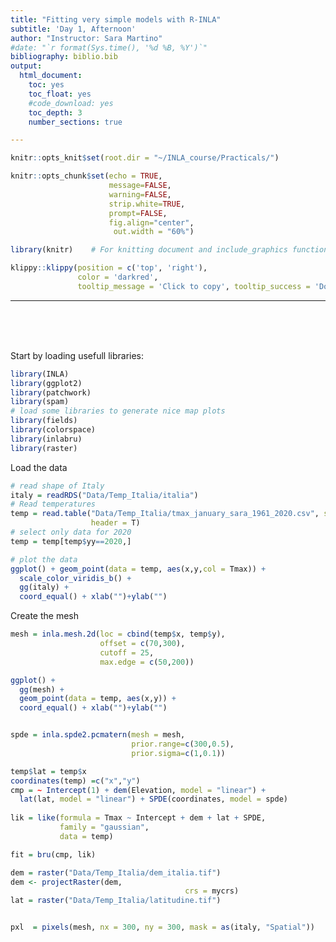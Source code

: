 ```yaml
---
title: "Fitting very simple models with R-INLA"
subtitle: 'Day 1, Afternoon'
author: "Instructor: Sara Martino"
#date: "`r format(Sys.time(), '%d %B, %Y')`"
bibliography: biblio.bib  
output:
  html_document:
    toc: yes
    toc_float: yes
    #code_download: yes
    toc_depth: 3
    number_sections: true

---
```





```r
knitr::opts_knit$set(root.dir = "~/INLA_course/Practicals/")

knitr::opts_chunk$set(echo = TRUE,  
                      message=FALSE, 
                      warning=FALSE, 
                      strip.white=TRUE, 
                      prompt=FALSE,
                      fig.align="center",
                       out.width = "60%")

library(knitr)    # For knitting document and include_graphics function
```

```r
klippy::klippy(position = c('top', 'right'),
               color = 'darkred',
               tooltip_message = 'Click to copy', tooltip_success = 'Done')
```

---
\
\
\




Start by loading usefull libraries:
```r
library(INLA)
library(ggplot2)
library(patchwork)
library(spam)     
# load some libraries to generate nice map plots
library(fields)
library(colorspace)
library(inlabru)
library(raster)

```






Load the data
```r
# read shape of Italy
italy = readRDS("Data/Temp_Italia/italia")
# Read temperatures
temp = read.table("Data/Temp_Italia/tmax_january_sara_1961_2020.csv", sep = ";",
                  header = T)
# select only data for 2020
temp = temp[temp$yy==2020,]

# plot the data
ggplot() + geom_point(data = temp, aes(x,y,col = Tmax)) +
  scale_color_viridis_b() +
  gg(italy) +
  coord_equal() + xlab("")+ylab("")

```

Create the mesh
```r
mesh = inla.mesh.2d(loc = cbind(temp$x, temp$y),
                    offset = c(70,300),
                    cutoff = 25,
                    max.edge = c(50,200))

ggplot() + 
  gg(mesh) +
  geom_point(data = temp, aes(x,y)) +
  coord_equal() + xlab("")+ylab("")


spde = inla.spde2.pcmatern(mesh = mesh,
                           prior.range=c(300,0.5), 
                           prior.sigma=c(1,0.1))

temp$lat = temp$x
coordinates(temp) =c("x","y")
cmp = ~ Intercept(1) + dem(Elevation, model = "linear") +
  lat(lat, model = "linear") + SPDE(coordinates, model = spde)
  
lik = like(formula = Tmax ~ Intercept + dem + lat + SPDE,
           family = "gaussian",
           data = temp)

fit = bru(cmp, lik)

```


```r
dem = raster("Data/Temp_Italia/dem_italia.tif")
dem <- projectRaster(dem,
                                       crs = mycrs)
lat = raster("Data/Temp_Italia/latitudine.tif")


pxl  = pixels(mesh, nx = 300, ny = 300, mask = as(italy, "Spatial"))


```


